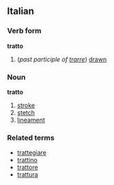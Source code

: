 ==Italian==
===Verb form===
'''tratto'''

# (''past participle of [[trarre]]'') [[drawn]]

===Noun===
'''tratto'''

# [[stroke]]
# [[stetch]]
# [[lineament]]

===Related terms===
*[[trattegiare]]
*[[trattino]]
*[[trattore]]
*[[trattura]]